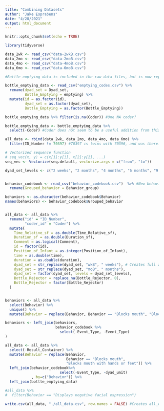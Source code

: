 ```yaml
---
title: "Combining Datasets"
author: "Jake Esprabens"
date: "4/28/2021"
output: html_document
---
```


```r
knitr::opts_chunk$set(echo = TRUE)
```

```r
library(tidyverse)
```

```r
data_2wk <- read_csv("data-2wkB.csv")
data_2mo <- read_csv("data-2moB.csv")
data_4mo <- read_csv("data-4moB.csv")
data_6mo <- read_csv("data-6moB.csv")
```

```r
#Bottle emptying data is included in the raw data files, but is now replaced with updated values.

bottle_emptying_data <- read_csv("emptying_codes.csv") %>% 
  rename(dyad_set = Dyad_set,
         Bottle_Emptying = emptying) %>% 
  mutate(id = as.factor(id),
         dyad_set = as.factor(dyad_set),
         Bottle_Emptying = as.factor(Bottle_Emptying))

bottle_emptying_data %>% filter(is.na(Coder)) #One NA coder?

bottle_emptying_data <- bottle_emptying_data %>% 
  select(-Coder) #Coder does not seem to be a useful addition from this source.
```

```r
all_data <- rbind(data_2wk, data_2mo, data_4mo, data_6mo) %>% 
  filter(ID_Number != 70397) #70397 is twins with 70396, and was therefore randomly selected to be removed to avoid over-emphasizing their common traits.

# Vectorized sequence function
# seq_vec(x, y) = c(x[1]:y[1], x[2]:y[2], ...)
seq_vec <- Vectorize(seq.default, vectorize.args = c("from", "to"))

dyad_set_levels <- c("2 weeks", "2 months", "4 months", "6 months", "9 months", "12 months")


behavior_codebook <- read_csv("behavior_codebook.csv")  %>% #New behavior codebook has narrow and wide groupings.
  rename(Grouped_behavior = Behavior_group)

behaviors <- as.character(behavior_codebook$Behavior)
names(behaviors) <- behavior_codebook$Grouped_behavior


all_data <- all_data %>%
  rename("id" = "ID_Number",
         "coder_id" = "Coder") %>%
  mutate(
    Time_Relative_sf = as.double(Time_Relative_sf),
    Duration_sf = as.double(Duration_sf),
    Comment = as.logical(Comment),
    id = factor(id),
    Position_of_Infant = as.integer(Position_of_Infant),
    time = as.double(time),
    duration = as.double(duration),
    dyad_set = str_replace(dyad_set, "wkB", " weeks"), # Creates full age labels
    dyad_set = str_replace(dyad_set, "moB", " months"),
    dyad_set = factor(dyad_set, levels = dyad_set_levels),
    Bottle_Rejector = replace_na(Bottle_Rejector, 0),
    Bottle_Rejector = factor(Bottle_Rejector)
  )


behaviors <- all_data %>%
  select(Behavior) %>%
  unique() %>% 
  mutate(Behavior = replace(Behavior, Behavior == "Blocks mouth", "Blocks mouth with hands or feet"))

behaviors <- left_join(behaviors,
                       behavior_codebook %>% 
                         select(-Event_Type, -Event_Type)
)

all_data <- all_data %>%
  select(-Result_Container) %>% 
  mutate(Behavior = replace(Behavior,
                            Behavior == "Blocks mouth",
                            "Blocks mouth with hands or feet")) %>%
  left_join(behavior_codebook%>% 
                         select(-Event_Type, -dyad_unit)
            , by=c("Behavior")) %>% 
  left_join(bottle_emptying_data)

#all_data %>%
#  filter(Behavior == "Displays negative facial expression")
```


```r
write.csv(all_data, "./all_data.csv", row.names = FALSE) #Creates all_data.csv in the main folder.
```

